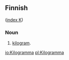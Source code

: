 ==Finnish==
([[Wiktionary:Finnish_index_k|index K]])

===Noun===

# [[kilogram]].

[[io:Kilogramma]]
[[pl:Kilogramma]]